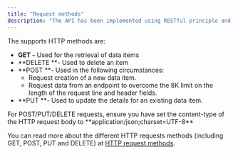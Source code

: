 ```yaml
---
title: "Request methods"
description: "The API has been implemented using RESTful principle and uses HTTP request methods."
---
```


The supports HTTP methods are:

- **GET -** Used for the retrieval of data items
- \*\*DELETE \*\*- Used to delete an item
- \*\*POST \*\*- Used in the following circumstances:
  - Request creation of a new data item.
  - Request data from an endpoint to overcome the 8K limit on the length of the request line and header fields.
- \*\*PUT \*\*- Used to update the details for an existing data item.

<Note>
  For POST/PUT/DELETE requests, ensure you have set the content-type of the HTTP request body to **application/json;charset=UTF-8**
</Note>

You can read more about the different HTTP requests methods (including GET, POST, PUT and DELETE) at [HTTP request methods](https://en.wikipedia.org/wiki/HTTP#Request_methods).